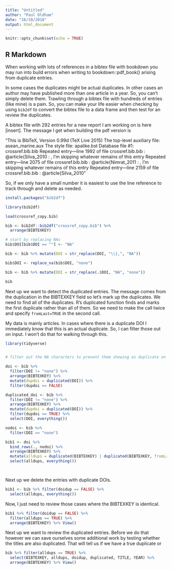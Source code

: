 ```yaml
---
title: "Untitled"
author: "Paul Oldham"
date: "16/10/2018"
output: html_document
---
```


```r
knitr::opts_chunk$set(echo = TRUE)
```

## R Markdown

When working with lots of references in a bibtex file with bookdown you may run into build errors when writing to bookdown::pdf_book() arising from duplicate entries. 

In some cases the duplicates might be actual duplicates. In other cases an author may have published more than one article in a year. So, you can't simply delete them. Trawling through a bibtex file with hundreds of entries (like mine) is a pain. So, you can make your life easier when checking by using `bib2df` to convert the bibtex file to a data frame and then test for an review the duplicates. 

A bibtex file with 292 entries for a new report I am working on is here [insert]. The message I get when building the pdf version is 

"This is BibTeX, Version 0.99d (TeX Live 2015)
The top-level auxiliary file: asean_marine.aux
The style file: apalike.bst
Database file #1: crossref.bib.bib
Repeated entry---line 1992 of file crossref.bib.bib
 : @article{Silva_2010
 :                    ,
I'm skipping whatever remains of this entry
Repeated entry---line 2075 of file crossref.bib.bib
 : @article{Nimrat_2011
 :                     ,
I'm skipping whatever remains of this entry
Repeated entry---line 2159 of file crossref.bib.bib
 : @article{Silva_2010 "

So, if we only have a small number it is easiest to use the line reference to track through and delete as needed. 

```r
install.packages("bib2df")
```

```r
library(bib2df)
```

```r
load(crossref_copy.bib)
```

```r
bib <- bib2df::bib2df("crossref_copy.bib") %>% 
  arrange(BIBTEXKEY)

# start by replacing NAs
bib$DOI[bib$DOI == ""] <- "NA"

bib <- bib %>% mutate(DOI = str_replace(DOI, "\\},", "NA"))

bib$DOI <- replace_na(bib$DOI, "none")

bib <- bib %>% mutate(DOI = str_replace(.$DOI, "NA", "none"))
```

```r
bib
```

Next up we want to detect the duplicated entries. The message comes from the duplication in the BIBTEXKEY field so let's mark up the duplicates. We need to find all of the duplicates. R's duplicated function finds and marks the first duplicate rather than all of them. So we need to make the call twice and specify `fromLast=TRUE` in the second call. 

My data is mainly articles. In cases where there is a duplicate DOI I immediately know that this is an actual duplicate. So, I can filter those out on input. I won't do that for walking through this. 

```r
library(tidyverse)


# filter out the NA characters to prevent them showing as duplicate on DOIs

doi <- bib %>% 
  filter(DOI != "none") %>% 
  arrange(BIBTEXKEY) %>% 
  mutate(dupdoi = duplicated(DOI)) %>% 
  filter(dupdoi == FALSE)

duplicated_doi <- bib %>% 
  filter(DOI != "none") %>% 
  arrange(BIBTEXKEY) %>% 
  mutate(dupdoi = duplicated(DOI)) %>% 
  filter(dupdoi == TRUE) %>% 
  select(DOI, everything())

nodoi <- bib %>% 
  filter(DOI == "none")

bib1 <- doi %>% 
  bind_rows(., nodoi) %>% 
  arrange(BIBTEXKEY) %>% 
  mutate(alldups = duplicated(BIBTEXKEY) | duplicated(BIBTEXKEY, fromLast = TRUE)) %>% 
  select(alldups, everything())




```

Next up we delete the entries with duplicate DOIs. 

```r
bib1 <- bib %>% filter(doidup == FALSE) %>% 
  select(alldups, everything())
```

Now, I just need to review those cases where the BIBTEXKEY is identical.

```r
bib1 %>% filter(doidup == FALSE) %>%  
  filter(alldups == TRUE) %>% 
  arrange(BIBTEXKEY) %>% View()
```




Next up we want to review the duplicated entries. Before we do that however we can save ourselves some additional work by testing whether the titles are also duplicated. That will tell us if we have a true duplicate or 

```r
bib %>% filter(alldups == TRUE) %>%
  select(BIBTEXKEY, alldups, doidup, duplicated, TITLE, YEAR) %>% 
  arrange(BIBTEXKEY) %>% View()
```

